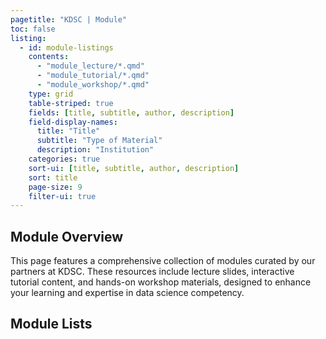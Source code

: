 ```yaml
---
pagetitle: "KDSC | Module"
toc: false
listing:
  - id: module-listings
    contents: 
      - "module_lecture/*.qmd"
      - "module_tutorial/*.qmd"
      - "module_workshop/*.qmd"
    type: grid
    table-striped: true
    fields: [title, subtitle, author, description]
    field-display-names: 
      title: "Title"
      subtitle: "Type of Material"
      description: "Institution"
    categories: true
    sort-ui: [title, subtitle, author, description]
    sort: title
    page-size: 9
    filter-ui: true
---
```


## Module Overview

This page features a comprehensive collection of modules curated by our partners at KDSC. These resources include lecture slides, interactive tutorial content, and hands-on workshop materials, designed to enhance your learning and expertise in data science competency.

## Module Lists

::: {.module-grid}
::: {#module-listings}
:::
:::
